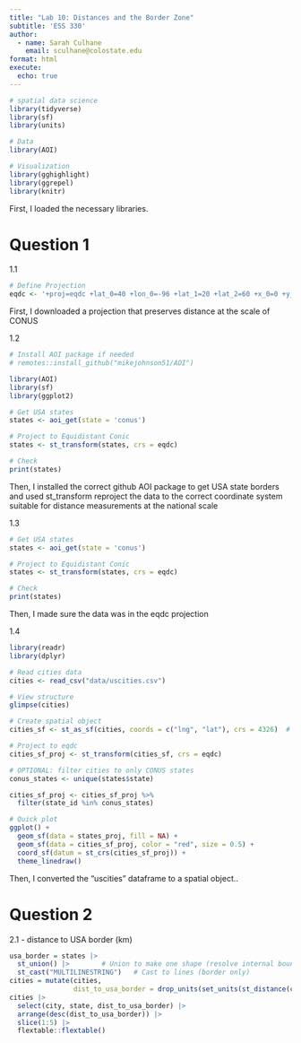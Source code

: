 ```yaml
---
title: "Lab 10: Distances and the Border Zone"
subtitle: 'ESS 330'
author:
  - name: Sarah Culhane
    email: sculhane@colostate.edu
format: html
execute: 
  echo: true
---
```


```r
# spatial data science
library(tidyverse)
library(sf)
library(units)

# Data
library(AOI)

# Visualization
library(gghighlight)
library(ggrepel)
library(knitr)
```

First, I loaded the necessary libraries.

# Question 1

1.1

```r
# Define Projection
eqdc <- '+proj=eqdc +lat_0=40 +lon_0=-96 +lat_1=20 +lat_2=60 +x_0=0 +y_0=0 +datum=NAD83 +units=m +no_defs'


```

First, I downloaded a projection that preserves distance at the scale of CONUS

1.2

```r
# Install AOI package if needed
# remotes::install_github("mikejohnson51/AOI")

library(AOI)
library(sf)
library(ggplot2)

# Get USA states
states <- aoi_get(state = 'conus')

# Project to Equidistant Conic
states <- st_transform(states, crs = eqdc)

# Check
print(states)

```

Then, I installed the correct github AOI package to get USA state borders and used st_transform reproject the data to the correct coordinate system suitable for distance measurements at the national scale

1.3

```r
# Get USA states
states <- aoi_get(state = 'conus')

# Project to Equidistant Conic
states <- st_transform(states, crs = eqdc)

# Check
print(states)

```

Then, I made sure the data was in the eqdc projection

1.4

```r

library(readr)
library(dplyr)

# Read cities data
cities <- read_csv("data/uscities.csv")

# View structure
glimpse(cities)

# Create spatial object
cities_sf <- st_as_sf(cities, coords = c("lng", "lat"), crs = 4326)  # Lat/Lon CRS

# Project to eqdc
cities_sf_proj <- st_transform(cities_sf, crs = eqdc)

# OPTIONAL: filter cities to only CONUS states
conus_states <- unique(states$state)

cities_sf_proj <- cities_sf_proj %>%
  filter(state_id %in% conus_states)

# Quick plot
ggplot() +
  geom_sf(data = states_proj, fill = NA) +
  geom_sf(data = cities_sf_proj, color = "red", size = 0.5) +
  coord_sf(datum = st_crs(cities_sf_proj)) +
  theme_linedraw()

```

Then, I converted the "uscities" dataframe to a spatial object..

# Question 2

2.1 - distance to USA border (km)

```r
usa_border = states |> 
  st_union() |>        # Union to make one shape (resolve internal boundaries)
  st_cast("MULTILINESTRING")   # Cast to lines (border only)
cities = mutate(cities, 
                dist_to_usa_border = drop_units(set_units(st_distance(cities, usa_border), "km")))
cities |> 
  select(city, state, dist_to_usa_border) |> 
  arrange(desc(dist_to_usa_border)) |> 
  slice(1:5) |> 
  flextable::flextable()
```
